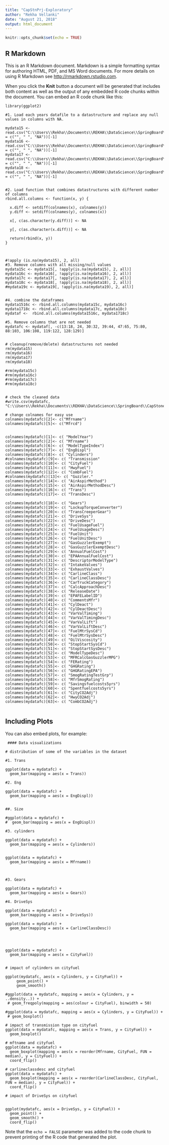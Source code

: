 ---
title: "CapStnPrj-Exploratory"
author: "Rekha Vellanki"
date: "August 21, 2018"
output: html_document
---

```{r setup, include=FALSE}
knitr::opts_chunk$set(echo = TRUE)
```

## R Markdown

This is an R Markdown document. Markdown is a simple formatting syntax for authoring HTML, PDF, and MS Word documents. For more details on using R Markdown see <http://rmarkdown.rstudio.com>.

When you click the **Knit** button a document will be generated that includes both content as well as the output of any embedded R code chunks within the document. You can embed an R code chunk like this:

```
library(ggplot2)

#1. Load each years datafile to a datastructure and replace any null values in columns with NA.

mydata15 <- read.csv("C:\\Users\\Rekha\\Documents\\REKHA\\DataScience\\SpringBoard\\CapStoneProject\\DATA\\CSV\\2015FE.csv",na.strings = c("", " ", "NA"))[-1]
mydata16 <- read.csv("C:\\Users\\Rekha\\Documents\\REKHA\\DataScience\\SpringBoard\\CapStoneProject\\DATA\\CSV\\2016FE.csv",na.strings = c("", " ", "NA"))[-1]
mydata17 <- read.csv("C:\\Users\\Rekha\\Documents\\REKHA\\DataScience\\SpringBoard\\CapStoneProject\\DATA\\CSV\\2017FE.csv",na.strings = c("", " ", "NA"))[-1]
mydata18 <- read.csv("C:\\Users\\Rekha\\Documents\\REKHA\\DataScience\\SpringBoard\\CapStoneProject\\DATA\\CSV\\2018FE.csv",na.strings = c("", " ", "NA"))[-1]


#2. Load function that combines datastructures with different number of columns                       
rbind.all.columns <- function(x, y) {
  
  x.diff <- setdiff(colnames(x), colnames(y))
  y.diff <- setdiff(colnames(y), colnames(x))
  
  x[, c(as.character(y.diff))] <- NA
  
  y[, c(as.character(x.diff))] <- NA
  
  return(rbind(x, y))
}



#!apply (is.na(mydata15), 2, all)
#3. Remove columns with all missing/null values
mydata15c <- mydata15[, !apply(is.na(mydata15), 2, all)]
mydata16c <- mydata16[, !apply(is.na(mydata16), 2, all)]
mydata17c <- mydata17[, !apply(is.na(mydata17), 2, all)]
mydata18c <- mydata18[, !apply(is.na(mydata18), 2, all)]
#mydata19c <- mydata19[, !apply(is.na(mydata19), 2, all)]


#4. combine the dataframes
mydata1516c <- rbind.all.columns(mydata15c, mydata16c)
mydata1718c <- rbind.all.columns(mydata17c, mydata18c)
mydataf <-  rbind.all.columns(mydata1516c, mydata1718c)

#5. Remove columns that are not needed
mydatafc <- mydataf[, -c(13:18, 24, 30:32, 39:44, 47:65, 75:80, 88:103, 106:108, 119:122, 128:129)]


# cleanup(remove/delete) datastructures not needed
rm(mydata15)
rm(mydata16)
rm(mydata17)
rm(mydata18)

#rm(mydata15c)
#rm(mydata16c)
#rm(mydata17c)
#rm(mydata18c)


# check the cleaned data
#write.csv(mydatafc, "C:\\Users\\Rekha\\Documents\\REKHA\\DataScience\\SpringBoard\\CapStoneProject\\DATA\\CSV\\mydatafc.csv")

# change colnames for easy use
colnames(mydatafc)[2]<- c("Mfrname")
colnames(mydatafc)[5]<- c("Mfrcd")


colnames(mydatafc)[1]<- c( "ModelYear")                                                                                              
colnames(mydatafc)[2]<- c( "Mfrname")                                                                                                 
colnames(mydatafc)[6]<- c( "ModelTypeIndex")                                                                                
colnames(mydatafc)[7]<- c( "EngDispl")                                                                                               
colnames(mydatafc)[8]<- c( "Cylinders")                                                                                                  
#colnames(mydatafc)[9]<- c( "Transmission"                                                                                            
colnames(mydatafc)[10]<- c( "CityFuel")                                                                     
colnames(mydatafc)[11]<- c( "HwyFuel")                                                                      
colnames(mydatafc)[12]<- c( "CombFuel")                                                                     
#colnames(mydatafc)[13]<- c( "Guzzler."                                                                                                
colnames(mydatafc)[14]<- c( "AirAspirMethod")                                                                                        
colnames(mydatafc)[15]<- c( "AirAspirMethodDesc")                                                                              
colnames(mydatafc)[16]<- c( "Trans")                                                                                                   
colnames(mydatafc)[17]<- c( "TransDesc")    

colnames(mydatafc)[18]<- c( "Gears")                                                                                                
colnames(mydatafc)[19]<- c( "LockupTorqueConverter")                                                                                 
colnames(mydatafc)[20]<- c( "TransCreeperGear")                                                                                      
colnames(mydatafc)[21]<- c( "DriveSys")                                                                                               
colnames(mydatafc)[22]<- c( "DriveDesc")                                                                                              
colnames(mydatafc)[23]<- c( "FuelUsageFuel")                                                                         
colnames(mydatafc)[24]<- c( "FuelUsageDesc")                                                                    
colnames(mydatafc)[25]<- c( "FuelUnit")                                                                           
colnames(mydatafc)[26]<- c( "FuelUnitDesc")                                                                      
colnames(mydatafc)[27]<- c( "GasGuzzlerExempt")                                          
colnames(mydatafc)[28]<- c( "GasGuzzlerExemptDesc")                                     
colnames(mydatafc)[29]<- c( "AnnualFuelCost")                                                                   
colnames(mydatafc)[30]<- c( "EPAAnnualFuelCost")
colnames(mydatafc)[31]<- c( "DescriptorModelType")                                                               
colnames(mydatafc)[32]<- c( "IntakeValves")                                                                                   
colnames(mydatafc)[33]<- c( "ExhaustValves")                                                                                  
colnames(mydatafc)[34]<- c( "CarlineClass")                                                                                           
colnames(mydatafc)[35]<- c( "CarlineClassDesc")                                                                                      
colnames(mydatafc)[36]<- c( "CarTruckCategory")                                                            
colnames(mydatafc)[37]<- c( "CalcApproachDesc")                                                                                      
colnames(mydatafc)[38]<- c( "ReleaseDate")                                                                                            
colnames(mydatafc)[39]<- c( "EPAFELabelID")                                                                                 
colnames(mydatafc)[40]<- c( "CommentsMfr")                                                                                 
colnames(mydatafc)[41]<- c( "CylDeact")                                                                                              
colnames(mydatafc)[42]<- c( "CylDeactDesc")                                                                                          
colnames(mydatafc)[43]<- c( "VarValTiming")                                                                                       
colnames(mydatafc)[44]<- c( "VarValTimingDesc")                                                                                  
colnames(mydatafc)[45]<- c( "VarValLift")                                                                                         
colnames(mydatafc)[46]<- c( "VarValLiftDesc")                                                                                     
colnames(mydatafc)[47]<- c( "FuelMtrSysCd")                                                                                    
colnames(mydatafc)[48]<- c( "FuelMtrSysDesc")                                                                                 
colnames(mydatafc)[49]<- c( "OilViscosity")                                                                                           
colnames(mydatafc)[50]<- c( "StopStartSysCd")                                                       
colnames(mydatafc)[51]<- c( "StopStartSysDesc")                                               
colnames(mydatafc)[52]<- c( "ModelTypeDesc")                                                                           
colnames(mydatafc)[53]<- c( "MFRCalcGasGuzzlerMPG")                                                                          
colnames(mydatafc)[54]<- c( "FERating")                                                                        
colnames(mydatafc)[55]<- c( "GHGRating")                                                                     
colnames(mydatafc)[56]<- c( "GHGRatingEPA")                                                             
colnames(mydatafc)[57]<- c( "SmogRatingTestGrp")                                                                              
colnames(mydatafc)[58]<- c( "MfrSmogRating")                                    
colnames(mydatafc)[59]<- c( "Savingsfuelcosts5yrs")                           
colnames(mydatafc)[60]<- c( "Spentfuelcosts5yrs")               
colnames(mydatafc)[61]<- c( "CityCO2Adj")                                                                               
colnames(mydatafc)[62]<- c( "HwyCO2Adj")                                                                                
colnames(mydatafc)[63]<- c( "CombCO2Adj")


```

## Including Plots

You can also embed plots, for example:

```{echo=FALSE}
 #### Data visualizations

# distribution of some of the variables in the dataset

#1. Trans

ggplot(data = mydatafc) +
  geom_bar(mapping = aes(x = Trans))

#2. Eng

ggplot(data = mydatafc) +
  geom_bar(mapping = aes(x = EngDispl))


##. Size

#ggplot(data = mydatafc) +
#  geom_bar(mapping = aes(x = EngDispl))

#3. cylinders

ggplot(data = mydatafc) +
  geom_bar(mapping = aes(x = Cylinders))


ggplot(data = mydatafc) +
  geom_bar(mapping = aes(x = Mfrname))



#3. Gears

ggplot(data = mydatafc) +
  geom_bar(mapping = aes(x = Gears))

#4. DriveSys

ggplot(data = mydatafc) +
  geom_bar(mapping = aes(x = DriveSys))

ggplot(data = mydatafc) +
  geom_bar(mapping = aes(x = CarlineClassDesc))




ggplot(data = mydatafc) +
  geom_bar(mapping = aes(x = CityFuel))


# impact of cylinders on cityfuel 

ggplot(mydatafc, aes(x = Cylinders, y = CityFuel)) +
     geom_point() +
     geom_smooth()

#ggplot(data = mydatafc, mapping = aes(x = Cylinders, y = ..density..)) + 
 # geom_freqpoly(mapping = aes(colour = CityFuel), binwidth = 50)

#ggplot(data = mydatafc, mapping = aes(x = Cylinders, y = CityFuel)) +
 # geom_boxplot()

# impact of transmission type on cityfuel 
ggplot(data = mydatafc, mapping = aes(x = Trans, y = CityFuel)) +
  geom_boxplot()

# mftname and cityfuel
ggplot(data = mydatafc) +
  geom_boxplot(mapping = aes(x = reorder(Mfrname, CityFuel, FUN = median), y = CityFuel)) +
  coord_flip()

# carlineclassdesc and cityfuel
ggplot(data = mydatafc) +
  geom_boxplot(mapping = aes(x = reorder(CarlineClassDesc, CityFuel, FUN = median), y = CityFuel)) +
  coord_flip()

# impact of DriveSys on cityfuel 


ggplot(mydatafc, aes(x = DriveSys, y = CityFuel)) +
  geom_point() +
  geom_smooth() +
  coord_flip()
```

Note that the `echo = FALSE` parameter was added to the code chunk to prevent printing of the R code that generated the plot.
